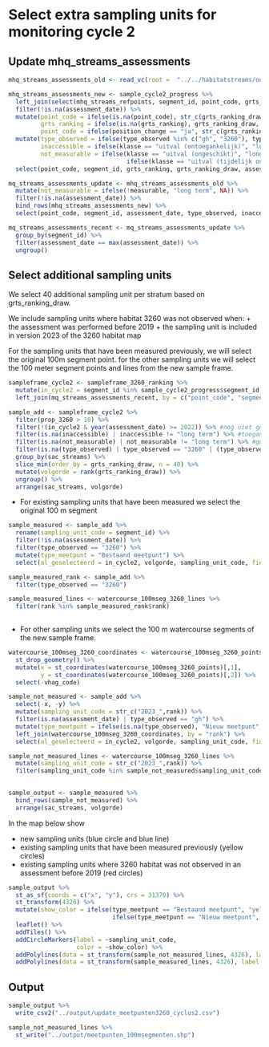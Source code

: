 
# Select extra sampling units for monitoring cycle 2

## Update mhq_streams_assessments

```r
mhq_streams_assessments_old <- read_vc(root =  "../../habitatstreams/output", file = "mhq_streams_assessments_v2022")

mhq_streams_assessments_new <- sample_cycle2_progress %>%
  left_join(select(mhq_streams_refpoints, segment_id, point_code, grts_ranking), by = "segment_id") %>%
  filter(!is.na(assessment_date)) %>%
  mutate(point_code = ifelse(is.na(point_code), str_c(grts_ranking_draw, "_1"), point_code),
         grts_ranking = ifelse(is.na(grts_ranking), grts_ranking_draw, grts_ranking), 
         point_code = ifelse(position_change == "ja", str_c(grts_ranking, "_2"), point_code)) %>%
  mutate(type_observed = ifelse(type_observed %in% c("gh", "3260"), type_observed, NA),
         inaccessible = ifelse(klasse == "uitval (ontoegankelijk)", "long term", NA),
         not_measurable = ifelse(klasse == "uitval (ongeschikt)", "long term",
                                 ifelse(klasse == "uitval (tijdelijk ongeschikt)", "short term", NA))) %>%
  select(point_code, segment_id, grts_ranking, grts_ranking_draw, assessment_date, type_observed, inaccessible, not_measurable, reason_no_assessment, x = x_assessment, y = y_assessment, x_orig = x, y_orig = y)

mq_streams_assessments_update <- mhq_streams_assessments_old %>%
  mutate(not_measurable = ifelse(!measurable, "long term", NA)) %>%
  filter(!is.na(assessment_date)) %>%
  bind_rows(mhq_streams_assessments_new) %>%
  select(point_code, segment_id, assessment_date, type_observed, inaccessible, not_measurable, x , y )

mq_streams_assessments_recent <- mq_streams_assessments_update %>%
  group_by(segment_id) %>%
  filter(assessment_date == max(assessment_date)) %>%
  ungroup()
```


## Select additional sampling units

We select 40 additional sampling unit per stratum based on grts_ranking_draw.

We include sampling units where habitat 3260 was not observed when:
+ the assessment was performed before 2019
+ the sampling unit is included in version 2023 of the 3260 habitat map 

For the sampling units that have been measured previously, we will select the original 100m segment point.
for the other sampling units we will select the 100 meter segment points and lines from the new sample frame.

```r
sampleframe_cycle2 <- sampleframe_3260_ranking %>%
  mutate(in_cycle2 = segment_id %in% sample_cycle2_progress$segment_id) %>%
  left_join(mq_streams_assessments_recent, by = c("point_code", "segment_id"))
```

```r
sample_add <- sampleframe_cycle2 %>%
  filter(prop_3260 > 10) %>%
  filter(!(in_cycle2 & year(assessment_date) >= 2022)) %>% #nog niet geselecteerd of nog niet bemonsterd in tweede cyclus
  filter(is.na(inaccessible) | inaccessible != "long term") %>% #toegankelijk
  filter(is.na(not_measurable) | not_measurable != "long term") %>% #geschikt
  filter(is.na(type_observed) | type_observed == "3260" | (type_observed  == "gh" & year(assessment_date) < 2019)) %>%
  group_by(sac_streams) %>%
  slice_min(order_by = grts_ranking_draw, n = 40) %>%
  mutate(volgorde = rank(grts_ranking_draw)) %>%
  ungroup() %>%
  arrange(sac_streams, volgorde) 
```

+ For existing sampling units that have been measured we select the original 100 m segment

```r
sample_measured <- sample_add %>%
  rename(sampling_unit_code = segment_id) %>%
  filter(!is.na(assessment_date)) %>%
  filter(type_observed == "3260") %>%
  mutate(type_meetpunt = "Bestaand meetpunt") %>%
  select(al_geselecteerd = in_cycle2, volgorde, sampling_unit_code, field_code = db_ref, grts_ranking_draw, sac_streams, type_meetpunt, prop_3260, datum_opname_cyclus1 = assessment_date, x, y)

sample_measured_rank <- sample_add %>%
  filter(type_observed == "3260") 

sample_measured_lines <- watercourse_100mseg_3260_lines %>%
  filter(rank %in% sample_measured_rank$rank)
  
```

+ For other sampling units we select the 100 m watercourse segments of the new sample frame.

```r

watercourse_100mseg_3260_coordinates <- watercourse_100mseg_3260_points %>%
  st_drop_geometry() %>%
  mutate(x = st_coordinates(watercourse_100mseg_3260_points)[,1],
         y = st_coordinates(watercourse_100mseg_3260_points)[,2]) %>%
  select(-vhag_code)

sample_not_measured <- sample_add %>%
  select(-x, -y) %>%
  mutate(sampling_unit_code = str_c("2023_",rank)) %>%
  filter(is.na(assessment_date) | type_observed == "gh") %>%
  mutate(type_meetpunt = ifelse(is.na(type_observed), "Nieuw meetpunt", "Meetpunt gh ouder dan 6 jaar")) %>%
  left_join(watercourse_100mseg_3260_coordinates, by = "rank") %>%
  select(al_geselecteerd = in_cycle2, volgorde, sampling_unit_code, field_code = db_ref, grts_ranking_draw, sac_streams, type_meetpunt, prop_3260, datum_opname_cyclus1 = assessment_date, x, y) 

sample_not_measured_lines <- watercourse_100mseg_3260_lines %>%
  mutate(sampling_unit_code = str_c("2023_",rank)) %>%
  filter(sampling_unit_code %in% sample_not_measured$sampling_unit_code)
  
```

```r
sample_output <- sample_measured %>%
  bind_rows(sample_not_measured) %>%
  arrange(sac_streams, volgorde)
```

In the map below show

+ new sampling units (blue circle and blue line)
+ existing sampling units that have been measured previously (yellow circles) 
+ existing sampling units where 3260 habitat was not observed in an assessment before 2019 (red circles)

```r

sample_output %>%
  st_as_sf(coords = c("x", "y"), crs = 31370) %>%
  st_transform(4326) %>%
  mutate(show_color = ifelse(type_meetpunt == "Bestaand meetpunt", "yellow",
                             ifelse(type_meetpunt == "Nieuw meetpunt", "blue", "red"))) %>%
  leaflet() %>%
  addTiles() %>%
  addCircleMarkers(label = ~sampling_unit_code,
                   color = ~show_color) %>%
  addPolylines(data = st_transform(sample_not_measured_lines, 4326), label = ~sampling_unit_code) %>%
  addPolylines(data = st_transform(sample_measured_lines, 4326), label = ~rank, color = "blue")

```

## Output

```r
sample_output %>%
  write_csv2("../output/update_meetpunten3260_cyclus2.csv")

sample_not_measured_lines %>%
  st_write("../output/meetpunten_100msegmenten.shp")
```

